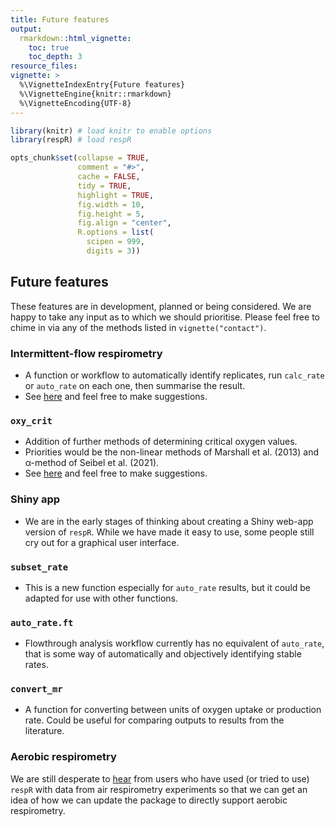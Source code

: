 ```yaml
---
title: Future features
output: 
  rmarkdown::html_vignette:
    toc: true
    toc_depth: 3
resource_files:
vignette: >
  %\VignetteIndexEntry{Future features}
  %\VignetteEngine{knitr::rmarkdown}
  %\VignetteEncoding{UTF-8}
---
```


```r
library(knitr) # load knitr to enable options
library(respR) # load respR

opts_chunk$set(collapse = TRUE, 
               comment = "#>", 
               cache = FALSE, 
               tidy = TRUE, 
               highlight = TRUE, 
               fig.width = 10, 
               fig.height = 5,
               fig.align = "center",
               R.options = list(
                 scipen = 999, 
                 digits = 3))
```

## Future features

These features are in development, planned or being considered. We are happy to take any input as to which we should prioritise. Please feel free to chime in via any of the methods listed in `vignette("contact")`. 

### Intermittent-flow respirometry

- A function or workflow to automatically identify replicates, run `calc_rate` or `auto_rate` on each one, then summarise the result. 
- See [here](https://github.com/januarharianto/respR/issues/131) and feel free to make suggestions.

### `oxy_crit`

- Addition of further methods of determining critical oxygen values. 
- Priorities would be the non-linear methods of Marshall et al. (2013) and α-method of Seibel et al. (2021).
- See [here](https://github.com/januarharianto/respR/issues/9) and feel free to make suggestions.

### Shiny app

- We are in the early stages of thinking about creating a Shiny web-app version of `respR`. While we have made it easy to use, some people still cry out for a graphical user interface. 


### `subset_rate`

- This is a new function especially for `auto_rate` results, but it could be adapted for use with other functions. 

### `auto_rate.ft` 

- Flowthrough analysis workflow currently has no equivalent of `auto_rate`, that is some way of automatically and objectively identifying stable rates. 

### `convert_mr`

- A function for converting between units of oxygen uptake or production rate. Could be useful for comparing outputs to results from the literature.


### Aerobic respirometry

We are still desperate to [hear](https://januarharianto.github.io/respR/articles/contact.html) from users who have used (or tried to use) `respR` with data from air respirometry experiments so that we can get an idea of how we can update the package to directly support aerobic respirometry. 


